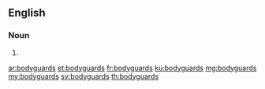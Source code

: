 {{also|Bodyguards}}
==English==

===Noun===
{{head|en|noun plural form}}

# {{plural of|bodyguard|lang=en}}

[[ar:bodyguards]]
[[et:bodyguards]]
[[fr:bodyguards]]
[[ku:bodyguards]]
[[mg:bodyguards]]
[[my:bodyguards]]
[[sv:bodyguards]]
[[th:bodyguards]]